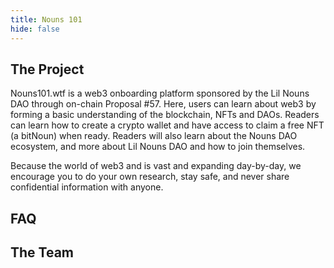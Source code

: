 ```yaml
---
title: Nouns 101
hide: false
---
```


## The Project

Nouns101.wtf is a web3 onboarding platform sponsored by the Lil Nouns DAO through on-chain Proposal #57. Here, users can learn about web3 by forming a basic understanding of the blockchain, NFTs and DAOs. Readers can learn how to create a crypto wallet and have access to claim a free NFT (a bitNoun) when ready. Readers will also learn about the Nouns DAO ecosystem, and more about Lil Nouns DAO and how to join themselves.

Because the world of web3 and  is vast and expanding day-by-day, we encourage you to do your own research, stay safe, and never share confidential information with anyone.&#x20;

## FAQ

## The Team


